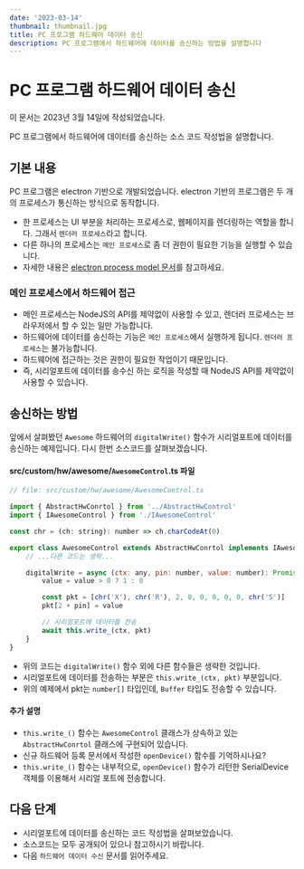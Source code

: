 ```yaml
---
date: '2023-03-14'
thumbnail: thumbnail.jpg
title: PC 프로그램 하드웨어 데이터 송신
description: PC 프로그램에서 하드웨어에 데이터를 송신하는 방법을 설명합니다
---
```


# PC 프로그램 하드웨어 데이터 송신

<MdxTextBox>
    <Box sx={{ color: 'secondary.main', fontWeight: 600 }}>이 문서는 2023년 3월 14일에 작성되었습니다.</Box>
</MdxTextBox>

PC 프로그램에서 하드웨어에 데이터를 송신하는 소스 코드 작성법을 설명합니다.

## 기본 내용

PC 프로그램은 electron 기반으로 개발되었습니다.
electron 기반의 프로그램은 두 개의 프로세스가 통신하는 방식으로 동작합니다.

-   한 프로세스는 UI 부분을 처리하는 프로세스로, 웹페이지를 렌더링하는 역할을 합니다.
    그래서 `렌더러 프로세스`라고 합니다.
-   다른 하나의 프로세스는 `메인 프로세스`로 좀 더 권한이 필요한 기능을 실행할 수 있습니다.
-   자세한 내용은 [electron process model 문서](https://www.electronjs.org/docs/latest/tutorial/process-model)를 참고하세요.

### 메인 프로세스에서 하드웨어 접근

-   메인 프로세스는 NodeJS의 API를 제약없이 사용할 수 있고,
    렌더러 프로세스는 브라우저에서 할 수 있는 일만 가능합니다.
-   하드웨어에 데이터를 송신하는 기능은 `메인 프로세스`에서 실행하게 됩니다.
    `렌더러 프로세스`는 불가능합니다.
-   하드웨어에 접근하는 것은 권한이 필요한 작업이기 때문입니다.
-   즉, 시리얼포트에 데이터를 송수신 하는 로직을 작성할 때 NodeJS API를 제약없이 사용할 수 있습니다.

## 송신하는 방법

앞에서 살펴봤던 `Awesome` 하드웨어의 `digitalWrite()` 함수가 시리얼포트에 데이터를 송신하는 예제입니다.
다시 한번 소스코드를 살펴보겠습니다.

#### src/custom/hw/awesome/`AwesomeControl`.ts 파일

```javascript
// file: src/custom/hw/awesome/AwesomeControl.ts

import { AbstractHwConrtol } from '../AbstractHwControl'
import { IAwesomeControl } from './IAwesomeControl'

const chr = (ch: string): number => ch.charCodeAt(0)

export class AwesomeControl extends AbstractHwConrtol implements IAwesomeControl {
    // ...다른 코드는 생략...

    digitalWrite = async (ctx: any, pin: number, value: number): Promise<void> => {
        value = value > 0 ? 1 : 0

        const pkt = [chr('X'), chr('R'), 2, 0, 0, 0, 0, 0, chr('S')]
        pkt[2 + pin] = value

        // 시리얼포트에 데이터를 전송
        await this.write_(ctx, pkt)
    }
}
```

-   위의 코드는 `digitalWrite()` 함수 외에 다른 함수들은 생략한 것입니다.
-   시리얼포트에 데이터를 전송하는 부분은 `this.write_(ctx, pkt)` 부분입니다.
-   위의 예제에서 pkt는 `number[]` 타입인데, `Buffer` 타입도 전송할 수 있습니다.

#### 추가 설명

-   `this.write_()` 함수는 `AwesomeControl` 클래스가 상속하고 있는 `AbstractHwConrtol` 클래스에 구현되어 있습니다.
-   신규 하드웨어 등록 문서에서 작성한 `openDevice()` 함수를 기억하시나요?
-   `this.write_()` 함수는 내부적으로, `openDevice()` 함수가 리턴한 SerialDevice 객체를 이용해서 시리얼 포트에 전송합니다.

## 다음 단계

-   시리얼포트에 데이터를 송신하는 코드 작성법을 살펴보았습니다.
-   소스코드는 모두 공개되어 있으니 참고하시기 바랍니다.
-   다음 `하드웨어 데이터 수신` 문서를 읽어주세요.
